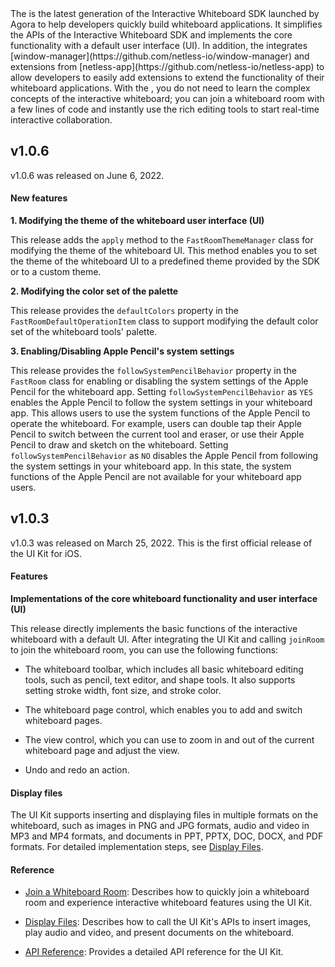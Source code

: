<PlatformWrapper platform="ios">
The <Vg k="FAST_SDK" /> is the latest generation of the Interactive Whiteboard SDK launched by Agora to help developers quickly build whiteboard applications. It simplifies the APIs of the Interactive Whiteboard SDK and implements the core functionality with a default user interface (UI). In addition, the <Vg k="FAST_SDK" /> integrates [window-manager](https://github.com/netless-io/window-manager) and extensions from [netless-app](https://github.com/netless-io/netless-app) to allow developers to easily add extensions to extend the functionality of their whiteboard applications. With the <Vg k="FAST_SDK" />, you do not need to learn the complex concepts of the interactive whiteboard; you can join a whiteboard room with a few lines of code and instantly use the rich editing tools to start real-time interactive collaboration.

## v1.0.6

v1.0.6 was released on June 6, 2022.

#### New features
**1. Modifying the theme of the whiteboard user interface (UI)**

This release adds the `apply` method to the `FastRoomThemeManager` class for modifying the theme of the whiteboard UI. This method enables you to set the theme of the whiteboard UI to a predefined theme provided by the SDK or to a custom theme.

**2. Modifying the color set of the palette**

This release provides the `defaultColors` property in the `FastRoomDefaultOperationItem` class to support modifying the default color set of the whiteboard tools' palette.

**3. Enabling/Disabling Apple Pencil's system settings**

This release provides the `followSystemPencilBehavior` property in the `FastRoom` class for enabling or disabling the system settings of the Apple Pencil for the whiteboard app. Setting `followSystemPencilBehavior` as `YES` enables the Apple Pencil to follow the system settings in your whiteboard app. This allows users to use the system functions of the Apple Pencil to operate the whiteboard. For example, users can double tap their Apple Pencil to switch between the current tool and eraser, or use their Apple Pencil to draw and sketch on the whiteboard. Setting `followSystemPencilBehavior` as `NO` disables the Apple Pencil from following the system settings in your whiteboard app. In this state, the system functions of the Apple Pencil are not available for your whiteboard app users.

## v1.0.3

v1.0.3 was released on March 25, 2022. This is the first official release of the UI Kit for iOS.

#### Features

**Implementations of the core whiteboard functionality and user interface (UI)**

This release directly implements the basic functions of the interactive whiteboard with a default UI. After integrating the UI Kit and calling `joinRoom` to join the whiteboard room, you can use the following functions:

- The whiteboard toolbar, which includes all basic whiteboard editing tools, such as pencil, text editor, and shape tools. It also supports setting stroke width, font size, and stroke color.

- The whiteboard page control, which enables you to add and switch whiteboard pages.

- The view control, which you can use to zoom in and out of the current whiteboard page and adjust the view.

- Undo and redo an action.

#### Display files

The UI Kit supports inserting and displaying files in multiple formats on the whiteboard, such as images in PNG and JPG formats, audio and video in MP3 and MP4 formats, and documents in PPT, PPTX, DOC, DOCX, and PDF formats. For detailed implementation steps, see [Display Files](/interactive-whiteboard/develop/scenes/display-files-fast).

#### Reference

- [Join a Whiteboard Room](/interactive-whiteboard/get-started/get-started-sdk): Describes how to quickly join a whiteboard room and experience interactive whiteboard features using the UI Kit.

- [Display Files](/interactive-whiteboard/develop/scenes/display-files-fast): Describes how to call the UI Kit's APIs to insert images, play audio and video, and present documents on the whiteboard.

- [API Reference](/interactive-whiteboard/reference/uikit-sdk): Provides a detailed API reference for the UI Kit.
</PlatformWrapper>
